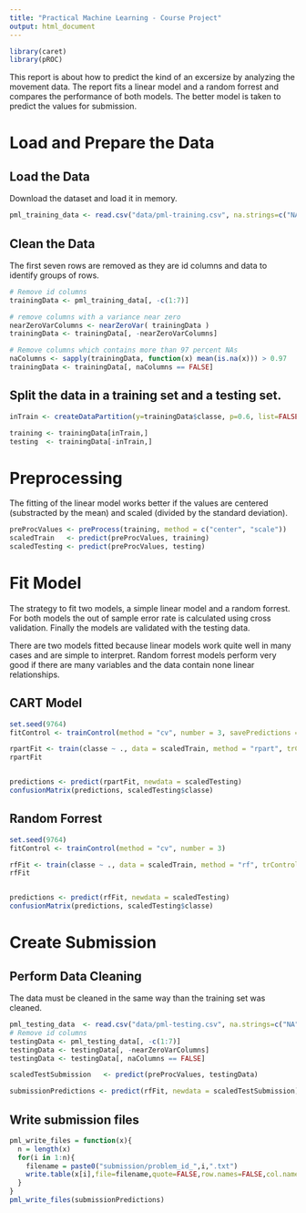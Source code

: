 ```yaml
---
title: "Practical Machine Learning - Course Project"
output: html_document
---
```


```r
library(caret)
library(pROC)
```

This report is about how to predict the kind of an excersize by analyzing the movement data. The report fits a linear model and a random forrest and compares the performance of both models. The better model is taken to predict the values for submission.

# Load and Prepare the Data

## Load the Data
Download the dataset and load it in memory.
```r
pml_training_data <- read.csv("data/pml-training.csv", na.strings=c("NA","#DIV/0!",""), stringsAsFactors = TRUE)
```
## Clean the Data
The first seven rows are removed as they are id columns and data to identify groups of rows.

```r
# Remove id columns
trainingData <- pml_training_data[, -c(1:7)]

# remove columns with a variance near zero
nearZeroVarColumns <- nearZeroVar( trainingData )
trainingData <- trainingData[, -nearZeroVarColumns]

# Remove columns which contains more than 97 percent NAs
naColumns <- sapply(trainingData, function(x) mean(is.na(x))) > 0.97
trainingData <- trainingData[, naColumns == FALSE]
```


## Split the data in a training set and a testing set.

```r
inTrain <- createDataPartition(y=trainingData$classe, p=0.6, list=FALSE)

training <- trainingData[inTrain,]
testing  <- trainingData[-inTrain,]
```

# Preprocessing

The fitting of the linear model works better if the values are centered (substracted by the mean) and scaled (divided by the standard deviation).
```r
preProcValues <- preProcess(training, method = c("center", "scale"))
scaledTrain   <- predict(preProcValues, training)
scaledTesting <- predict(preProcValues, testing)
```

# Fit Model

The strategy to fit two models, a simple linear model and a random forrest. For both models the out of sample error rate is calculated using cross validation. Finally the models are validated with the testing data.

There are two models fitted because linear models work quite well in many cases and are simple to interpret. Random forrest models perform very good if there are many variables and the data contain none linear relationships.

## CART Model
```r
set.seed(9764)
fitControl <- trainControl(method = "cv", number = 3, savePredictions = TRUE)

rpartFit <- train(classe ~ ., data = scaledTrain, method = "rpart", trControl = fitControl)
rpartFit


predictions <- predict(rpartFit, newdata = scaledTesting)
confusionMatrix(predictions, scaledTesting$classe)
```

## Random Forrest
```r
set.seed(9764)
fitControl <- trainControl(method = "cv", number = 3)

rfFit <- train(classe ~ ., data = scaledTrain, method = "rf", trControl = fitControl)
rfFit


predictions <- predict(rfFit, newdata = scaledTesting)
confusionMatrix(predictions, scaledTesting$classe)
```

# Create Submission

## Perform Data Cleaning
The data must be cleaned in the same way than the training set was cleaned.

```r
pml_testing_data  <- read.csv("data/pml-testing.csv", na.strings=c("NA","#DIV/0!",""), stringsAsFactors = TRUE)
# Remove id columns
testingData <- pml_testing_data[, -c(1:7)]
testingData <- testingData[, -nearZeroVarColumns]
testingData <- testingData[, naColumns == FALSE]

scaledTestSubmission   <- predict(preProcValues, testingData)

submissionPredictions <- predict(rfFit, newdata = scaledTestSubmission)
```

## Write submission files
```r
 
pml_write_files = function(x){
  n = length(x)
  for(i in 1:n){
    filename = paste0("submission/problem_id_",i,".txt")
    write.table(x[i],file=filename,quote=FALSE,row.names=FALSE,col.names=FALSE)
  }
}
pml_write_files(submissionPredictions)
```